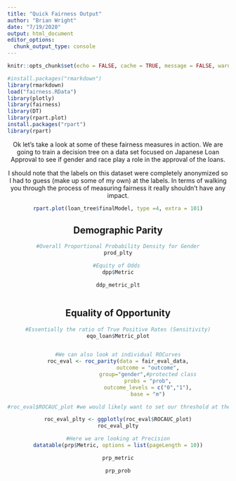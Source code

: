 ---
title: "Quick Fairness Output"
author: "Brian Wright"
date: "7/19/2020"
output: html_document
editor_options: 
  chunk_output_type: console
---

```{r setup, include=FALSE}
knitr::opts_chunk$set(echo = FALSE, cache = TRUE, message = FALSE, warning = FALSE)
```

```{r, include=FALSE}

#install.packages("rmarkdown")
library(rmarkdown)
load("fairness.RData")
library(plotly)
library(fairness)
library(DT)
library(rpart.plot)
install.packages("rpart")
library(rpart)

```

<center>
Ok let's take a look at some of these fairness measures in action. We are going to train a decision tree on a data set focused on Japanese Loan Approval to see if gender and race play a role in the approval of the loans. 

I should note that the labels on this dataset were completely anonymized so I had to guess (make up some of my own) at the labels. In terms of walking you through the process of measuring fairness it really shouldn't have any impact.  

```{r, echo=FALSE}

rpart.plot(loan_tree$finalModel, type =4, extra = 101)

```

## Demographic Parity 
```{r, echo=FALSE}

#Overall Proportional Probability Density for Gender
prod_plty

#Equity of Odds 
dpp$Metric

ddp_metric_plt



```


## Equality of Opportunity
```{r}
#Essentially the ratio of True Positive Rates (Sensitivity)
eqo_loan$Metric_plot


#We can also look at individual ROCurves
roc_eval <- roc_parity(data = fair_eval_data,
                   outcome = "outcome",
                   group="gender",#protected class
                   probs = "prob",
                   outcome_levels = c("0","1"),
                   base = "m")

#roc_eval$ROCAUC_plot #we would likely want to set our threshold at the intersection of these two graphs, but these seems to be a rather minor difference. 

roc_eval_plty <- ggplotly(roc_eval$ROCAUC_plot)
roc_eval_plty
```


```{r, echo=FALSE}

#Here we are looking at Precision
datatable(prp$Metric, options = list(pageLength = 10))

prp_metric

prp_prob

```

